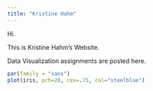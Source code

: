 ```yaml
---
title: "Kristine Hahm"
---
```


Hi.

This is Kristine Hahm's Website.

Data Visualization assignments are posted here.

```r
par(family = "sans")
plot(iris, pch=20, cex=.75, col="steelblue")
```

